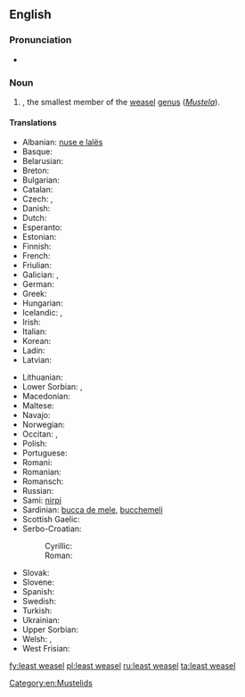 ==English==

===Pronunciation===
* {{IPA|/ˈliːstˈwizəl/}}

===Noun===
{{wikipedia}}
{{en-noun|head=[[least]] [[weasel]]}}

# {{taxlink|Mustela nivalis|species}}, the smallest member of the [[weasel]] [[genus]] (''[[Mustela]]'').

====Translations====
{{trans-top|''Mustela nivalis''}}
* Albanian: [[nuse e lalës]]
* Basque: {{t|eu|erbinude}}
* Belarusian: {{t-|be|ласка}}
* Breton: {{t|br|kaerell}}
* Bulgarian: {{t|bg|невестулка|tr=nevestulka}}
* Catalan: {{t|ca|mostela|f}}
* Czech: {{t|cs|lasice}}, {{t|cs|kolčava}}
* Danish: {{t+|da|brud}}
* Dutch: {{t+|nl|wezel|m}}
* Esperanto: {{t|eo|mustelo}}
* Estonian: {{t|et|nirk}}
* Finnish: {{t+|fi|lumikko}}
* French: {{t+|fr|belette|f}}
* Friulian: {{t|fur|bilite}}
* Galician: {{t|gl|donicela|f}}, {{t|gl|denociña|f}}
* German: {{t+|de|Wiesel|n}}
* Greek: {{t+|el|νυφίτσα|f|tr=nyfítsa|sc=Grek}}
* Hungarian: {{t+|hu|menyét}}
* Icelandic: {{t+|is|hreysiköttur}}, {{t-|is|vesla}}
* Irish: {{t-|ga|bláthnaid ghallda|f}}
* Italian: {{t+|it|donnola|f}}
* Korean: {{t|ko|무산쇠족제비|tr=musansoejokjebi}}
* Ladin: {{t|lld|belora}}
* Latvian: {{t|lv|zebiekste}}
{{trans-mid}}
* Lithuanian: {{t-|lt|žebenkštis}}
* Lower Sorbian: {{t|hsb|łasyca}}, {{t|hsb|łasycka}}
* Macedonian: {{t|mk|невестулка|tr=nevestulka}}
* Maltese: {{t|mt|ballottra}}
* Navajo: {{tø|nv|dlǫ́ʼii yázhí}}
* Norwegian: {{t-|no|snømus}}
* Occitan: {{t|oc|mostèla|f}}, {{t|oc|polida|f}}
* Polish: {{t|pl|łasica|f}}
* Portuguese: {{t+|pt|doninha|f}}
* Romani: {{t|rom|boriori|f}}
* Romanian: {{t|ro|nevăstuica}}
* Romansch: {{t|rm|mustaila}}
* Russian: {{t+|ru|ласка|tr=laska|f}}
* Sami: [[nirpi]]
* Sardinian: [[bucca de mele]], [[bucchemeli]]
* Scottish Gaelic: {{t|gd|neas bheag}}
* Serbo-Croatian:
*: Cyrillic: {{t|sh|ласица|f}}
*: Roman: {{t|sh|lasica}}
* Slovak: {{t-|sk|lasica}}
* Slovene: {{t+|sl|podlasica}}
* Spanish: {{t|es|mostela|f}}
* Swedish: {{t-|sv|vessla}}
* Turkish: {{t+|tr|gelincik}}
* Ukrainian: {{t|uk|ласиця|tr=lasycja}}
* Upper Sorbian: {{t|hsb|kohlica}}
* Welsh: {{t|cy|bronwen}}, {{t|cy|gwenci}}
* West Frisian: {{t|fy|wezeling}}
{{trans-bottom}}

[[Category:en:Mustelids]]

[[fy:least weasel]]
[[pl:least weasel]]
[[ru:least weasel]]
[[ta:least weasel]]